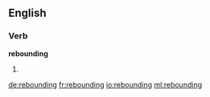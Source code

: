 ==English==

===Verb===
'''rebounding'''

# {{present participle of|rebound}}

[[de:rebounding]]
[[fr:rebounding]]
[[io:rebounding]]
[[ml:rebounding]]
